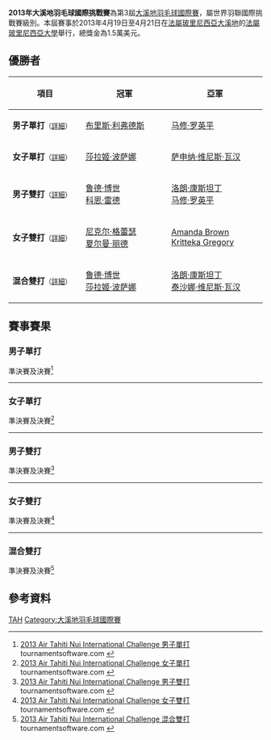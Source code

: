{{noteTA|G1=Badminton
 |1=zh-cn:塔希提; zh-hk:大溪地; zh-tw:大溪地; zh-sg:大溪地;  
}}
{{infobox badminton event
|name           = 2013年大溪地羽毛球國際挑戰賽
|image          = 
|size           = 
|caption        =
|dates          = 2013年4月19日－4月21日
|number_edition = 第3屆
|level          = 4A
|prize_money    = 1.5萬美元
|location       = {{TAH}}[[大溪地|大溪地]]
|venue          = 法屬玻里尼西亞大學
|previous       = 2012年大溪地羽毛球國際挑戰賽 
|next           = 2016年大溪地羽毛球國際挑戰賽
}}
'''2013年大溪地羽毛球國際挑戰賽'''為第3屆[[大溪地羽毛球國際賽|大溪地羽毛球國際賽]]，屬世界羽聯國際挑戰賽級別。本屆賽事於2013年4月19日至4月21日在[[法屬玻里尼西亞|法屬玻里尼西亞]][[大溪地|大溪地]]的[[法屬玻里尼西亞大學|法屬玻里尼西亞大學]]舉行，總獎金為1.5萬美元。

== 優勝者 ==
{| class=wikitable style="font-size:small"
!width="200"|項目
!width="250"|冠軍
!width="250"|亞軍
|-
|'''男子單打'''<small>（[[#男子單打|詳細]]）</small>
|{{flagicon|FRA}} [[布里斯·利弗德斯|布里斯·利弗德斯]]
|{{flagicon|FRA}} [[马修·罗英平|马修·罗英平]]
|-
|'''女子單打'''<small>（[[#女子單打|詳細]]）</small>
|{{flagicon|THA}} [[莎拉姬·波萨娜|莎拉姬·波萨娜]]
|{{flagicon|FRA}} [[萨申纳·维尼斯·瓦汉|萨申纳·维尼斯·瓦汉]]
|-
|'''男子雙打'''<small>（[[#男子雙打|詳細]]）</small>
|{{flagicon|NED}} [[鲁德·博世|鲁德·博世]]<br/>{{flagicon|NED}} [[科恩·雷德|科恩·雷德]]
|{{flagicon|FRA}} [[洛朗·康斯坦丁|洛朗·康斯坦丁]]<br/>{{flagicon|FRA}} [[马修·罗英平|马修·罗英平]]
|-
|'''女子雙打'''<small>（[[#女子雙打|詳細]]）</small>
|{{flagicon|CAN}} [[尼克尔·格蕾瑟|尼克尔·格蕾瑟]]<br/>{{flagicon|CAN}} [[夏尔曼·丽德|夏尔曼·丽德]]
|{{flagicon|NZL}} [[Amanda_Brown|Amanda Brown]]<br/>{{flagicon|NZL}} [[Kritteka_Gregory|Kritteka Gregory]]
|-
|'''混合雙打'''<small>（[[#混合雙打|詳細]]）</small>
|{{flagicon|NED}} [[鲁德·博世|鲁德·博世]]<br/>{{flagicon|THA}} [[莎拉姬·波萨娜|莎拉姬·波萨娜]]
|{{flagicon|FRA}} [[洛朗·康斯坦丁|洛朗·康斯坦丁]]<br/>{{flagicon|FRA}} [[泰沙娜·维尼斯·瓦汉|泰沙娜·维尼斯·瓦汉]]
|}

== 賽事賽果 ==
=== 男子單打 ===
;準決賽及決賽<ref name="MS">[http://tournamentsoftware.com/sport/draw.aspx?id=BCD65483-2EE8-4D5F-B578-00F2B738A15C&draw=1 2013 Air Tahiti Nui International Challenge 男子單打] tournamentsoftware.com {{en}}</ref>
{{4TeamBracket-Tennis3-v2
| team-width=200
| RD1-seed1=5/8
| RD1-team1='''{{flagicon|FRA}} [[马修·罗英平|马修·罗英平]]
| RD1-score1-1='''21
| RD1-score1-2='''21
| RD1-score1-3=
| RD1-seed2=5/8
| RD1-team2={{flagicon|FRA}} [[托马斯·鲁克塞尔|托马斯·鲁克塞尔]]
| RD1-score2-1=12
| RD1-score2-2=8
| RD1-score2-3=

| RD1-seed3=5/8
| RD1-team3={{flagicon|FRA}} [[卢卡斯·科维|卢卡斯·科维]]
| RD1-score3-1='''21
| RD1-score3-2=16
| RD1-score3-3=10
| RD1-seed4=2
| RD1-team4='''{{flagicon|FRA}} [[布里斯·利弗德斯|布里斯·利弗德斯]]
| RD1-score4-1=17
| RD1-score4-2='''21
| RD1-score4-3='''21

| RD2-seed1=5/8
| RD2-team1={{flagicon|FRA}} [[马修·罗英平|马修·罗英平]]
| RD2-score1-1=14
| RD2-score1-2=6
| RD2-score1-3=
| RD2-seed2=2
| RD2-team2='''{{flagicon|FRA}} [[布里斯·利弗德斯|布里斯·利弗德斯]]
| RD2-score2-1='''21
| RD2-score2-2='''21
| RD2-score2-3=
}}
----

=== 女子單打 ===
;準決賽及決賽<ref name="WS">[http://tournamentsoftware.com/sport/draw.aspx?id=BCD65483-2EE8-4D5F-B578-00F2B738A15C&draw=9 2013 Air Tahiti Nui International Challenge 女子單打] tournamentsoftware.com {{en}}</ref>
{{4TeamBracket-Tennis3-v2
| team-width=200
| RD1-seed1=1
| RD1-team1='''{{flagicon|FRA}} [[萨申纳·维尼斯·瓦汉|萨申纳·维尼斯·瓦汉]]
| RD1-score1-1='''22
| RD1-score1-2='''21
| RD1-score1-3=
| RD1-seed2=3/4
| RD1-team2={{flagicon|USA}} [[杰米·苏班迪|杰米·苏班迪]]
| RD1-score2-1=20
| RD1-score2-2=10
| RD1-score2-3=

| RD1-seed3=3/4
| RD1-team3='''{{flagicon|THA}} [[莎拉姬·波萨娜|莎拉姬·波萨娜]]
| RD1-score3-1='''21
| RD1-score3-2=''10
| RD1-score3-3=
| RD1-seed4=2
| RD1-team4={{nowrap|{{flagicon|CAN}} [[尼克尔·格蕾瑟|尼克尔·格蕾瑟]] (中途退出)}}
| RD1-score4-1=17
| RD1-score4-2=''4
| RD1-score4-3=

| RD2-seed1=1
| RD2-team1={{flagicon|FRA}} [[萨申纳·维尼斯·瓦汉|萨申纳·维尼斯·瓦汉]]
| RD2-score1-1='''21
| RD2-score1-2=12
| RD2-score1-3=19
| RD2-seed2=3/4
| RD2-team2='''{{flagicon|THA}} [[莎拉姬·波萨娜|莎拉姬·波萨娜]]
| RD2-score2-1=16
| RD2-score2-2='''21
| RD2-score2-3='''21
}}
----

=== 男子雙打 ===
;準決賽及決賽<ref name="MD">[http://tournamentsoftware.com/sport/draw.aspx?id=BCD65483-2EE8-4D5F-B578-00F2B738A15C&draw=3 2013 Air Tahiti Nui International Challenge 男子雙打] tournamentsoftware.com {{en}}</ref>
{{4TeamBracket-Tennis3-v2
| team-width=200
| RD1-seed1=
| RD1-team1='''{{flagicon|FRA}} [[洛朗·康斯坦丁|洛朗·康斯坦丁]]<br/> {{flagicon|FRA}} [[马修·罗英平|马修·罗英平]]
| RD1-score1-1='''21
| RD1-score1-2='''21
| RD1-score1-3=
| RD1-seed2=
| RD1-team2={{flagicon|USA}} [[比约恩·赛根|比约恩·赛根]]<br/> {{flagicon|FRA}} [[Yoann_Turlan|Yoann Turlan]]
| RD1-score2-1=7
| RD1-score2-2=14
| RD1-score2-3=

| RD1-seed3=
| RD1-team3={{flagicon|FRA}} [[卢卡斯·科维|卢卡斯·科维]]<br/> {{flagicon|FRA}} [[布里斯·利弗德斯|布里斯·利弗德斯]]
| RD1-score3-1=19
| RD1-score3-2=16
| RD1-score3-3=
| RD1-seed4=2
| RD1-team4='''{{flagicon|NED}} [[鲁德·博世|鲁德·博世]]<br/> {{flagicon|NED}} [[科恩·雷德|科恩·雷德]]
| RD1-score4-1='''21
| RD1-score4-2='''21
| RD1-score4-3=

| RD2-seed1=
| RD2-team1={{flagicon|FRA}} [[洛朗·康斯坦丁|洛朗·康斯坦丁]]<br/> {{flagicon|FRA}} [[马修·罗英平|马修·罗英平]]
| RD2-score1-1=13
| RD2-score1-2=10
| RD2-score1-3=
| RD2-seed2=2
| RD2-team2='''{{flagicon|NED}} [[鲁德·博世|鲁德·博世]]<br/> {{flagicon|NED}} [[科恩·雷德|科恩·雷德]]
| RD2-score2-1='''21
| RD2-score2-2='''21
| RD2-score2-3=
}}
----

=== 女子雙打 ===
;準決賽及決賽<ref name="WD">[http://tournamentsoftware.com/sport/draw.aspx?id=BCD65483-2EE8-4D5F-B578-00F2B738A15C&draw=4 2013 Air Tahiti Nui International Challenge 女子雙打] {{Wayback|url=http://tournamentsoftware.com/sport/draw.aspx?id=BCD65483-2EE8-4D5F-B578-00F2B738A15C&draw=4 |date=20171023024752 }} tournamentsoftware.com {{en}}</ref>
{{4TeamBracket-Tennis3-v2
| team-width=200
| RD1-seed1=1
| RD1-team1='''{{flagicon|CAN}} [[尼克尔·格蕾瑟|尼克尔·格蕾瑟]]<br/> {{flagicon|CAN}} [[夏尔曼·丽德|夏尔曼·丽德]]
| RD1-score1-1='''21
| RD1-score1-2=11
| RD1-score1-3='''21
| RD1-seed2=
| RD1-team2={{flagicon|AUS}} [[杰奎琳·关|杰奎琳·关]]<br/> {{flagicon|AUS}} [[格罗娅·萨莫维尔|格罗娅·萨莫维尔]]
| RD1-score2-1=14
| RD1-score2-2='''21
| RD1-score2-3=14

| RD1-seed3=
| RD1-team3={{flagicon|FRA}} [[萨申纳·维尼斯·瓦汉|萨申纳·维尼斯·瓦汉]]<br/> {{flagicon|FRA}} [[泰沙娜·维尼斯·瓦汉|泰沙娜·维尼斯·瓦汉]]
| RD1-score3-1='''21
| RD1-score3-2=13
| RD1-score3-3=17
| RD1-seed4=2
| RD1-team4='''{{flagicon|NZL}} [[Amanda_Brown|Amanda Brown]]<br/> {{flagicon|NZL}} [[Kritteka_Gregory|Kritteka Gregory]]
| RD1-score4-1=13
| RD1-score4-2='''21
| RD1-score4-3='''21

| RD2-seed1=1
| RD2-team1='''{{flagicon|CAN}} [[尼克尔·格蕾瑟|尼克尔·格蕾瑟]]<br/> {{flagicon|CAN}} [[夏尔曼·丽德|夏尔曼·丽德]]
| RD2-score1-1='''21
| RD2-score1-2='''21
| RD2-score1-3=
| RD2-seed2=2
| RD2-team2={{flagicon|NZL}} [[Amanda_Brown|Amanda Brown]]<br/> {{flagicon|NZL}} [[Kritteka_Gregory|Kritteka Gregory]]
| RD2-score2-1=4
| RD2-score2-2=11
| RD2-score2-3=
}}
----

=== 混合雙打 ===
;準決賽及決賽<ref name="XD">[http://tournamentsoftware.com/sport/draw.aspx?id=BCD65483-2EE8-4D5F-B578-00F2B738A15C&draw=10 2013 Air Tahiti Nui International Challenge 混合雙打] tournamentsoftware.com {{en}}</ref>
{{4TeamBracket-Tennis3-v2
| team-width=200
| RD1-seed1=
| RD1-team1='''{{flagicon|NED}} [[鲁德·博世|鲁德·博世]]<br/> {{flagicon|THA}} [[莎拉姬·波萨娜|莎拉姬·波萨娜]]
| RD1-score1-1='''21
| RD1-score1-2=20
| RD1-score1-3='''21
| RD1-seed2=3/4
| RD1-team2={{flagicon|NZL}} [[奥利弗·莱顿-戴维斯|奥利弗·莱顿-戴维斯]]<br/> {{flagicon|NZL}} [[苏珊娜·莱顿-戴维斯|苏珊娜·莱顿-戴维斯]]
| RD1-score2-1=10
| RD1-score2-2='''22
| RD1-score2-3=15

| RD1-seed3=3/4
| RD1-team3='''{{flagicon|FRA}} [[洛朗·康斯坦丁|洛朗·康斯坦丁]]<br/> {{flagicon|FRA}} [[泰沙娜·维尼斯·瓦汉|泰沙娜·维尼斯·瓦汉]]
| RD1-score3-1=15
| RD1-score3-2='''21
| RD1-score3-3='''21
| RD1-seed4=2
| RD1-team4={{flagicon|ENG}} [[Tom_Armstrong|Tom Armstrong]]<br/> {{flagicon|ENG}} [[特蕾西·哈勒姆|特蕾西·哈勒姆]]
| RD1-score4-1='''21
| RD1-score4-2=13
| RD1-score4-3=19

| RD2-seed1=
| RD2-team1='''{{flagicon|NED}} [[鲁德·博世|鲁德·博世]]<br/> {{flagicon|THA}} [[莎拉姬·波萨娜|莎拉姬·波萨娜]]
| RD2-score1-1='''21
| RD2-score1-2='''21
| RD2-score1-3=
| RD2-seed2=3/4
| RD2-team2={{flagicon|FRA}} [[洛朗·康斯坦丁|洛朗·康斯坦丁]]<br/> {{flagicon|FRA}} [[泰沙娜·维尼斯·瓦汉|泰沙娜·维尼斯·瓦汉]]
| RD2-score2-1=18
| RD2-score2-2=15
| RD2-score2-3=
}}

== 參考資料 ==
{{Reflist}}

[[Category:2013年世界羽聯國際挑戰賽|TAH]]
[[Category:大溪地羽毛球國際賽|Category:大溪地羽毛球國際賽]]